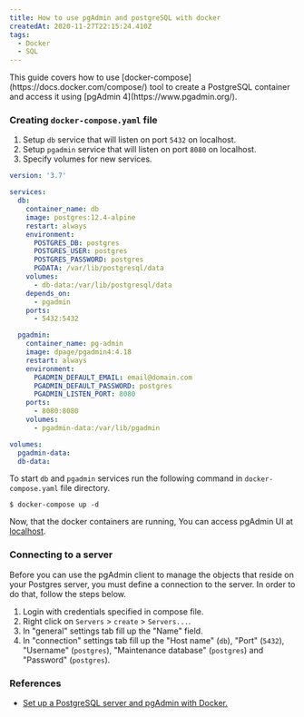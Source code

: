 ```yaml
---
title: How to use pgAdmin and postgreSQL with docker
createdAt: 2020-11-27T22:15:24.410Z
tags:
  - Docker
  - SQL
---
```


<MDXIntro>
  This guide covers how to use
  [docker-compose](https://docs.docker.com/compose/) tool to create a PostgreSQL
  container and access it using [pgAdmin 4](https://www.pgadmin.org/).
</MDXIntro>

### Creating `docker-compose.yaml` file

1. Setup `db` service that will listen on port `5432` on localhost.
2. Setup `pgadmin` service that will listen on port `8080` on localhost.
3. Specify volumes for new services.

```yaml [4,20,33]
version: '3.7'

services:
  db:
    container_name: db
    image: postgres:12.4-alpine
    restart: always
    environment:
      POSTGRES_DB: postgres
      POSTGRES_USER: postgres
      POSTGRES_PASSWORD: postgres
      PGDATA: /var/lib/postgresql/data
    volumes:
      - db-data:/var/lib/postgresql/data
    depends_on:
      - pgadmin
    ports:
      - 5432:5432

  pgadmin:
    container_name: pg-admin
    image: dpage/pgadmin4:4.18
    restart: always
    environment:
      PGADMIN_DEFAULT_EMAIL: email@domain.com
      PGADMIN_DEFAULT_PASSWORD: postgres
      PGADMIN_LISTEN_PORT: 8080
    ports:
      - 8080:8080
    volumes:
      - pgadmin-data:/var/lib/pgadmin

volumes:
  pgadmin-data:
  db-data:
```

To start `db` and `pgadmin` services run the following command in `docker-compose.yaml` file directory.

```shell script
$ docker-compose up -d
```

Now, that the docker containers are running, You can access pgAdmin UI at [localhost](http://localhost:8080).

### Connecting to a server

Before you can use the pgAdmin client to manage the objects that reside on your Postgres server, you must define a connection to the server. In order to do that, follow the steps below.

1. Login with credentials specified in compose file.
2. Right click on `Servers` > `create` > `Servers...`.
3. In "general" settings tab fill up the "Name" field.
4. In "connection" settings tab fill up the "Host name" (`db`), "Port" (`5432`), "Username" (`postgres`), "Maintenance database" (`postgres`) and "Password" (`postgres`).

### References

- [Set up a PostgreSQL server and pgAdmin with Docker.](https://linuxhint.com/postgresql_docker/)
